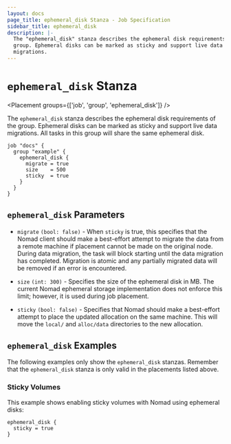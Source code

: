 ```yaml
---
layout: docs
page_title: ephemeral_disk Stanza - Job Specification
sidebar_title: ephemeral_disk
description: |-
  The "ephemeral_disk" stanza describes the ephemeral disk requirements of the
  group. Ephemeral disks can be marked as sticky and support live data
  migrations.
---
```


# `ephemeral_disk` Stanza

<Placement groups={['job', 'group', 'ephemeral_disk']} />

The `ephemeral_disk` stanza describes the ephemeral disk requirements of the
group. Ephemeral disks can be marked as sticky and support live data migrations.
All tasks in this group will share the same ephemeral disk.

```hcl
job "docs" {
  group "example" {
    ephemeral_disk {
      migrate = true
      size    = 500
      sticky  = true
    }
  }
}
```

## `ephemeral_disk` Parameters

- `migrate` `(bool: false)` - When `sticky` is true, this specifies that the
  Nomad client should make a best-effort attempt to migrate the data from a
  remote machine if placement cannot be made on the original node. During data
  migration, the task will block starting until the data migration has
  completed. Migration is atomic and any partially migrated data will be
  removed if an error is encountered.

- `size` `(int: 300)` - Specifies the size of the ephemeral disk in MB. The
  current Nomad ephemeral storage implementation does not enforce this limit;
  however, it is used during job placement.

- `sticky` `(bool: false)` - Specifies that Nomad should make a best-effort
  attempt to place the updated allocation on the same machine. This will move
  the `local/` and `alloc/data` directories to the new allocation.

## `ephemeral_disk` Examples

The following examples only show the `ephemeral_disk` stanzas. Remember that the
`ephemeral_disk` stanza is only valid in the placements listed above.

### Sticky Volumes

This example shows enabling sticky volumes with Nomad using ephemeral disks:

```hcl
ephemeral_disk {
  sticky = true
}
```

[resources]: /docs/job-specification/resources 'Nomad resources Job Specification'
